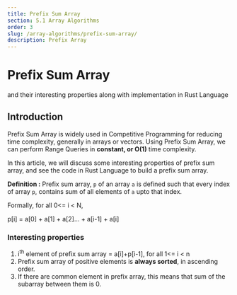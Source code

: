 ```yaml
---
title: Prefix Sum Array
section: 5.1 Array Algorithms
order: 3
slug: /array-algorithms/prefix-sum-array/
description: Prefix Array
---
```


# Prefix Sum Array
and their interesting properties along with implementation in Rust Language

## Introduction

Prefix Sum Array is widely used in Competitive Programming for reducing time complexity, generally in arrays or vectors.
Using Prefix Sum Array, we can perform Range Queries in **constant, or O(1)** time complexity.

In this article, we will discuss some interesting properties of prefix sum array, and see the code in Rust Language to build a prefix sum array.

**Definition :** Prefix sum array, `p` of an array `a` is defined such that every index of array `p`, contains sum of all elements of `a` upto that index.

Formally, for all 0<= i < N,

p[i] = a[0] + a[1] + a[2]... + a[i-1] + a[i]

### Interesting properties

1. i<sup>th</sup> element of prefix sum array = a[i]+p[i-1],  for all 1<= i < n
2. Prefix sum array of positive elements is **always sorted**, in ascending order.
3. If there are common element in prefix array, this means that sum of the subarray between them is 0.


